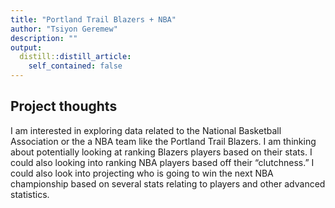 ```yaml
---
title: "Portland Trail Blazers + NBA"
author: "Tsiyon Geremew"
description: ""
output:
  distill::distill_article:
    self_contained: false
---
```




## Project thoughts

I am interested in exploring data related to the National Basketball Association or the a NBA team like the Portland Trail Blazers. I am thinking about potentially looking at ranking Blazers players based on their stats. I could also looking into ranking NBA players based off their "clutchness." I could also look into projecting who is going to win the next NBA championship based on several stats relating to players and other advanced statistics. 



